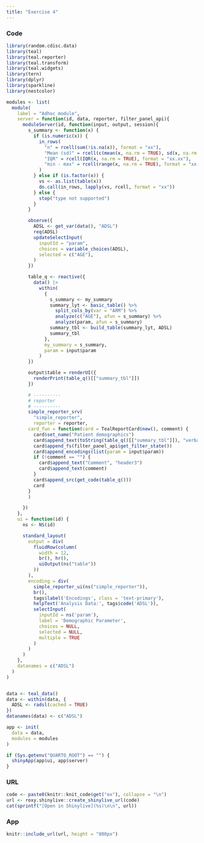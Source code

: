 ```yaml
---
title: "Exercise 4"
---
```


### Code

```r
library(random.cdisc.data)
library(teal)
library(teal.reporter)
library(teal.transform)
library(teal.widgets)
library(tern)
library(dplyr)
library(sparkline)
library(nestcolor)

modules <- list(
  module(
    label = "Adhoc module",
    server = function(id, data, reporter, filter_panel_api){
      moduleServer(id, function(input, output, session){
        s_summary <- function(x) {
          if (is.numeric(x)) {
            in_rows(
              "n" = rcell(sum(!is.na(x)), format = "xx"),
              "Mean (sd)" = rcell(c(mean(x, na.rm = TRUE), sd(x, na.rm = TRUE)), format = "xx.xx (xx.xx)"),
              "IQR" = rcell(IQR(x, na.rm = TRUE), format = "xx.xx"),
              "min - max" = rcell(range(x, na.rm = TRUE), format = "xx.xx - xx.xx")
            )
          } else if (is.factor(x)) {
            vs <- as.list(table(x))
            do.call(in_rows, lapply(vs, rcell, format = "xx"))
          } else {
            stop("type not supported")
          }
        }

        observe({
          ADSL <- get_var(data(), "ADSL")
          req(ADSL)
          updateSelectInput(
            inputId = "param",
            choices = variable_choices(ADSL),
            selected = c("AGE"),
          )
        })

        table_q <- reactive({
          data() |>
            within(
              {
                s_summary <- my_summary
                summary_lyt <- basic_table() %>%
                  split_cols_by(var = "ARM") %>%
                  analyze(c("AGE"), afun = s_summary) %>%
                  analyze(param, afun = s_summary)
                summary_tbl <- build_table(summary_lyt, ADSL)
                summary_tbl
              },
              my_summary = s_summary,
              param = input$param
            )
        })

        output$table = renderUI({
          renderPrint(table_q()[["summary_tbl"]])
        })

        # ----------
        # reporter
        # ----------
        simple_reporter_srv(
          "simple_reporter",
          reporter = reporter,
        card_fun = function(card = TealReportCard$new(), comment) {
          card$set_name("Patient demographics")
          card$append_text(toString(table_q()[["summary_tbl"]]), "verbatim")
          card$append_fs(filter_panel_api$get_filter_state())
          card$append_encodings(list(param = input$param))
          if (!comment == "") {
            card$append_text("Comment", "header3")
            card$append_text(comment)
          }
          card$append_src(get_code(table_q()))
          card
        }
        )

      })
    },
    ui = function(id) {
      ns <- NS(id)

      standard_layout(
        output = div(
          fluidRow(column(
            width = 12,
            br(), hr(),
            uiOutput(ns("table"))
          ))
        ),
        encoding = div(
          simple_reporter_ui(ns("simple_reporter")),
          br(),
          tags$label('Encodings', class = 'text-primary'),
          helpText('Analysis Data:', tags$code('ADSL')),
          selectInput(
            inputId = ns('param'),
            label = 'Demographic Parameter',
            choices = NULL,
            selected = NULL,
            multiple = TRUE
          )
        )
      )
    },
    datanames = c("ADSL")
  )
)


data <- teal_data()
data <- within(data, {
  ADSL <- radsl(cached = TRUE)
})
datanames(data) <- c("ADSL")

app <- init(
  data = data,
  modules = modules
)

if (Sys.getenv("QUARTO_ROOT") == "") {
  shinyApp(app$ui, app$server)
}
```

### URL

```r
code <- paste0(knitr::knit_code$get("ex"), collapse = "\n")
url <- roxy.shinylive::create_shinylive_url(code)
cat(sprintf("[Open in Shinylive](%s)\n\n", url))
```

### App

```r
knitr::include_url(url, height = "800px")
```
